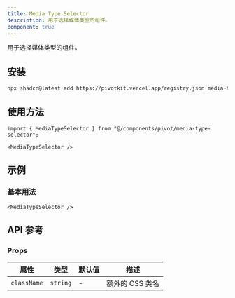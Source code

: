 ```yaml
---
title: Media Type Selector
description: 用于选择媒体类型的组件。
component: true
---
```


用于选择媒体类型的组件。

<ComponentPreview name="media-type-selector-demo" />

## 安装

```bash
npx shadcn@latest add https://pivotkit.vercel.app/registry.json media-type-selector
```

## 使用方法

```tsx
import { MediaTypeSelector } from "@/components/pivot/media-type-selector";
```

```tsx
<MediaTypeSelector />
```

## 示例

### 基本用法

```tsx
<MediaTypeSelector />
```

## API 参考

### Props

| 属性        | 类型     | 默认值 | 描述            |
| ----------- | -------- | ------ | --------------- |
| `className` | `string` | -      | 额外的 CSS 类名 |
